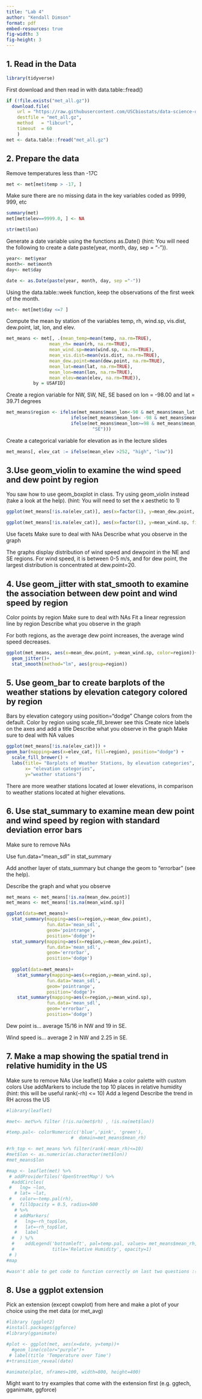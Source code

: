 ```yaml
---
title: "Lab 4"
author: "Kendall Dimson"
format: pdf
embed-resources: true
fig-width: 3
fig-height: 3
---
```


## 1. Read in the Data

```r
library(tidyverse)
```

First download and then read in with data.table::fread()


```r
if (!file.exists("met_all.gz"))
  download.file(
    url = "https://raw.githubusercontent.com/USCbiostats/data-science-data/master/02_met/met_all.gz",
    destfile = "met_all.gz",
    method   = "libcurl",
    timeout  = 60
    )
met <- data.table::fread("met_all.gz")
```

## 2. Prepare the data

Remove temperatures less than -17C
```r
met <- met[met$temp > -17, ]
```

Make sure there are no missing data in the key variables coded as 9999, 999, etc

```r
summary(met)
met[met$elev==9999.0, ] <- NA

str(met$lon)
```


Generate a date variable using the functions as.Date() (hint: You will need the following to create a date paste(year, month, day, sep = "-")).

```r
year<- met$year
month<- met$month
day<- met$day

date <- as.Date(paste(year, month, day, sep ="-"))
```


Using the data.table::week function, keep the observations of the first week of the month.

```r
met<- met[met$day <=7 ]
```

Compute the mean by station of the variables temp, rh, wind.sp, vis.dist, dew.point, lat, lon, and elev.

```r
met_means <- met[, .(mean_temp=mean(temp, na.rm=TRUE),
                mean_rh= mean(rh, na.rm=TRUE),
                mean_wind.sp=mean(wind.sp, na.rm=TRUE),
                mean_vis.dist=mean(vis.dist, na.rm=TRUE),
                mean_dew.point=mean(dew.point, na.rm=TRUE),
                mean_lat=mean(lat, na.rm=TRUE),
                mean_lon=mean(lon, na.rm=TRUE),
                mean_elev=mean(elev, na.rm=TRUE)),
          by = USAFID]

```


Create a region variable for NW, SW, NE, SE based on lon = -98.00 and lat = 39.71 degrees

```r

met_means$region <- ifelse(met_means$mean_lon<-98 & met_means$mean_lat >39.71, "NW",
                        ifelse(met_means$mean_lon< -98 & met_means$mean_lat<=39.71, "SW",
                        ifelse(met_means$mean_lon>=98 & met_means$mean_lat>39.71, "NE",
                                "SE")))
```


Create a categorical variable for elevation as in the lecture slides
```r
met_means[, elev_cat := ifelse(mean_elev >252, "high", "low")]
```



## 3.Use geom_violin to examine the wind speed and dew point by region

You saw how to use geom_boxplot in class. Try using geom_violin instead (take a look at the help). (hint: You will need to set the x aesthetic to 1)
```r
ggplot(met_means[!is.na(elev_cat)], aes(x=factor(1), y=mean_dew.point, fill=region)) + geom_violin(trim=FALSE) + facet_wrap(~region)

ggplot(met_means[!is.na(elev_cat)], aes(x=factor(1), y=mean_wind.sp, fill=region)) + geom_violin(trim=FALSE) + facet_wrap(~region)
```
Use facets Make sure to deal with NAs Describe what you observe in the graph

The graphs display distribution of wind speed and dewpoint in the NE and SE regions. For wind speed, it is between 0-5 m/s, and for dew point, the largest distribution is concentrated at dew.point=20.

## 4. Use geom_jitter with stat_smooth to examine the association between dew point and wind speed by region

Color points by region Make sure to deal with NAs 
Fit a linear regression line by region 
Describe what you observe in the graph

For both regions, as the average dew point increases, the average wind speed decreases.

```r
ggplot(met_means, aes(x=mean_dew.point, y=mean_wind.sp, color=region))+
  geom_jitter()+
  stat_smooth(method="lm", aes(group=region))
```


## 5. Use geom_bar to create barplots of the weather stations by elevation category colored by region
Bars by elevation category using position="dodge"
Change colors from the default. Color by region using scale_fill_brewer see this
Create nice labels on the axes and add a title
Describe what you observe in the graph
Make sure to deal with NA values

```r
ggplot(met_means[!is.na(elev_cat)]) +
geom_bar(mapping=aes(x=elev_cat, fill=region), position="dodge") +
  scale_fill_brewer() +
  labs(title= "Barplots of Weather Stations, by elevation categories",
       x= "elevation categories",
       y="weather stations")
```
  There are more weather stations located at lower elevations, in comparison to weather stations located at higher elevations.

## 6. Use stat_summary to examine mean dew point and wind speed by region with standard deviation error bars
Make sure to remove NAs

Use fun.data="mean_sdl" in stat_summary

Add another layer of stats_summary but change the geom to "errorbar" (see the help).

Describe the graph and what you observe
```r

met_means <- met_means[!is.na(mean_dew.point)]
met_means <- met_means[!is.na(mean_wind.sp)]

ggplot(data=met_means)+
  stat_summary(mapping=aes(x=region,y=mean_dew.point),
               fun.data='mean_sdl',
               geom='pointrange',
               position='dodge')+
  stat_summary(mapping=aes(x=region,y=mean_dew.point),
               fun.data='mean_sdl',
               geom='errorbar',
               position='dodge') 
  
  ggplot(data=met_means)+
    stat_summary(mapping=aes(x=region,y=mean_wind.sp),
               fun.data='mean_sdl',
               geom='pointrange',
               position='dodge')+
    stat_summary(mapping=aes(x=region,y=mean_wind.sp),
               fun.data='mean_sdl',
               geom='errorbar',
               position='dodge') 


```

Dew point is… average 15/16 in NW and 19 in SE.

Wind speed is… average 2 in NW and 2.25 in SE.

## 7. Make a map showing the spatial trend in relative humidity in the US
Make sure to remove NAs
Use leaflet()
Make a color palette with custom colors
Use addMarkers to include the top 10 places in relative humidity (hint: this will be useful rank(-rh) <= 10)
Add a legend
Describe the trend in RH across the US

```r
#library(leaflet)

#met<- met%>% filter (!is.na(met$rh) , !is.na(met$lon))

#temp.pal<- colorNumeric(c('blue','pink', 'green'),
                        #  domain=met_means$mean_rh)

#rh_top <- met_means %>% filter(rank(-mean_rh)<=10)
#met$lon <- as.numeric(as.character(met$lon))
#met_means$lon

#map <- leaflet(met) %>% 
 # addProviderTiles('OpenStreetMap') %>%
  #addCircles(
 #   lng= ~lon,
   # lat= ~lat,
 #   color=~temp.pal(rh),
  #  fillOpacity = 0.5, radius=500 
   # %>% 
   # addMarkers(
   #   lng=~rh_top$lon,
   #   lat=~rh_top$lat,
   #   label
  #  ) %/%
  #    addLegend('bottomleft', pal=temp.pal, values= met_means$mean_rh,
  #              title='Relative Humidity', opacity=1)
 # )
#map

#wasn't able to get code to function correctly on last two questions :( 
```




## 8. Use a ggplot extension
Pick an extension (except cowplot) from here and make a plot of your choice using the met data (or met_avg)

```r
#library (ggplot2)
#install.packages(ggforce)
#library(gganimate)

#plot <- ggplot(met, aes(x=date, y=temp))+
  #geom_line(color="purple")+
 # label(title 'Temperature over Time')
#+transition_reveal(date)

#animate(plot, nframes=100, width=800, height=400)
```

Might want to try examples that come with the extension first (e.g. ggtech, gganimate, ggforce)
